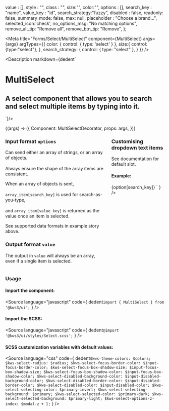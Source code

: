 
  value : [],
  style : "",
  class : "",
  size:"",
  color:"",
  options : [],
  search_key : "name",
  value_key : "id",
  search_strategy:"fuzzy",
  disabled : false,
  readonly: false,
  summary_mode: false,
  max: null,
  placeholder : "Choose a brand...",
  selected_icon:'check',
  no_options_msg: "No matching options",
  remove_all_tip: "Remove all",
  remove_btn_tip: "Remove",
};


<Version />

<Meta
  title="Forms/Select/MultiSelect"
  component={MultiSelect}
  args={args}
  argTypes={{
    color: {
      control: { type: 'select' }
    },
    size:{
      control: {type:"select"},
    },
    search_strategy: {
      control: { type: "select" },
    }
  }}
/>

<Description markdown={dedent`
# MultiSelect
## A select component that allows you to search and select multiple items by typing into it.
`}/>

<Canvas>
  <Story
  name="MultiSelect"
  args={args}
  play={playInteractions}
  >
  {(args) => ({
    Component: MultiSelectDecorator,
    props: args,
  })}
  </Story>
</Canvas>

<ArgsTable story="MultiSelect" />

<div class="notification is-primary is-light">
  <div class="columns">
    <div class="column">
      <h3>Input format <code>options</code></h3>
      <p>Can send either an array of strings, or an array of objects.<br>
      </br>Always ensure the shape of the array items are consistent.</p>
      <p>When an array of objects is sent, <br>
      </br>
      <code>array_item[search_key]</code> is used for search-as-you-type, <br>
      </br>
      and <code>array_item[value_key]</code> is returned as the value once an item is selected.</p>
      <p>See supported data formats in example story above.</p>
      <h3>Output format <code>value</code></h3>
      <p>The output in <code>value</code> will always be an array, even if a single item is selected.</p>
    </div>
    <div class="column">
    <h3>Customising dropdown text items</h3>
    <p>See documentation for default slot.</p>
    <h4>Example:</h4>
    <Source
  language="jsx"
  code={
    dedent`<MultiSelect
      ...other_options
      let:search_key 
      let:option>
      <span class="has-text-danger">
        {option[search_key]}
      </span>
    </MultiSelect>`
  }
/>
    </div>
  </div>
</div>

### Usage
#### Import the component:
<Source
  language="javascript"
  code={
    dedent`import { MultiSelect } from '@kws3/ui';`
  }
/>

#### Import the SCSS:
<Source
  language="javascript"
  code={
    dedent`@import '@kws3/ui/styles/Select.scss';`
  }
/>

#### SCSS customization variables with default values:
<Source
  language="css"
  code={
    dedent`
      $kws-theme-colors: $colors;
      $kws-select-radius: $radius;
      $kws-select-focus-border-color: $input-focus-border-color;
      $kws-select-focus-box-shadow-size: $input-focus-box-shadow-size;
      $kws-select-focus-box-shadow-color: $input-focus-box-shadow-color;
      $kws-select-disabled-background-color: $input-disabled-background-color;
      $kws-select-disabled-border-color: $input-disabled-border-color;
      $kws-select-disabled-color: $input-disabled-color;
      $kws-select-selecting-color: $primary-invert;
      $kws-select-selecting-background: $primary;
      $kws-select-selected-color: $primary-dark;
      $kws-select-selected-background: $primary-light;
      $kws-select-options-z-index: $modal-z + 1;
    `
  }
/>
